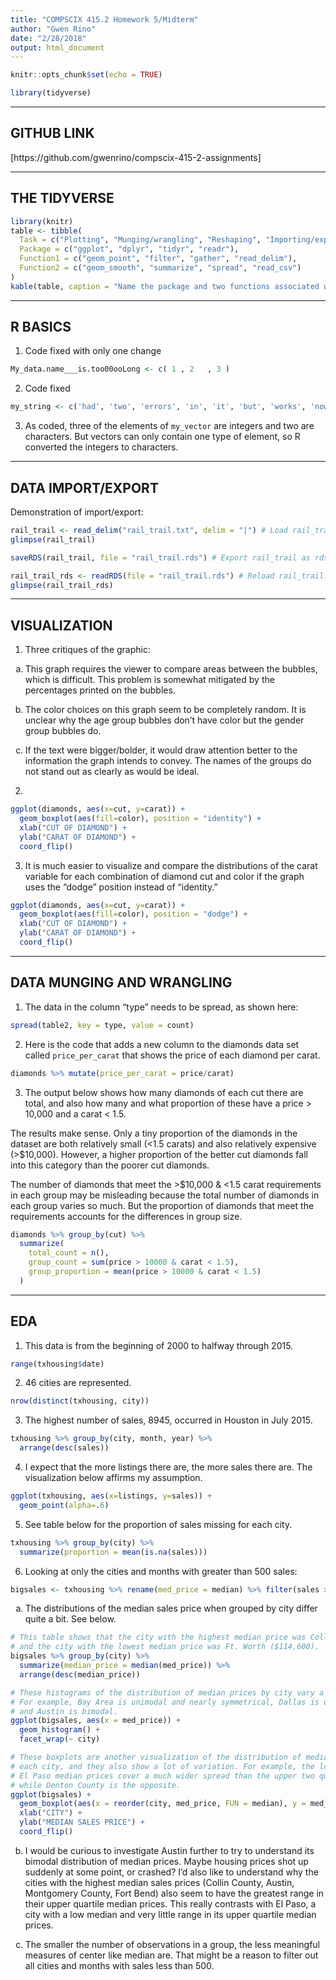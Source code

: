 ```yaml
---
title: "COMPSCIX 415.2 Homework 5/Midterm"
author: "Gwen Rino"
date: "2/28/2018"
output: html_document
---
```


```r
knitr::opts_chunk$set(echo = TRUE)
```
```r
library(tidyverse)
```
***
## GITHUB LINK  
[https://github.com/gwenrino/compscix-415-2-assignments]

***
## THE TIDYVERSE 

```r
library(knitr)
table <- tibble(
  Task = c("Plotting", "Munging/wrangling", "Reshaping", "Importing/exporting"),
  Package = c("ggplot", "dplyr", "tidyr", "readr"),
  Function1 = c("geom_point", "filter", "gather", "read_delim"),
  Function2 = c("geom_smooth", "summarize", "spread", "read_csv")
)
kable(table, caption = "Name the package and two functions associated with each task")
```

***
## R BASICS  

1. Code fixed with only one change
```r
My_data.name___is.too00ooLong <- c( 1 , 2   , 3 )
```
2. Code fixed
```r
my_string <- c('had', 'two', 'errors', 'in', 'it', 'but', 'works', 'now')
```
3. As coded, three of the elements of `my_vector` are integers and two are characters. But vectors can only contain one type of element, so R converted the integers to characters.

***
## DATA IMPORT/EXPORT  

Demonstration of import/export:
```r
rail_trail <- read_delim("rail_trail.txt", delim = "|") # Load rail_trail.txt
glimpse(rail_trail)

saveRDS(rail_trail, file = "rail_trail.rds") # Export rail_trail as rds file

rail_trail_rds <- readRDS(file = "rail_trail.rds") # Reload rail_trail.rds
glimpse(rail_trail_rds)
```

***
## VISUALIZATION  

1. Three critiques of the graphic:

a. This graph requires the viewer to compare areas between the bubbles, which is difficult. This problem is somewhat mitigated by the percentages printed on the bubbles.

b. The color choices on this graph seem to be completely random. It is unclear why the age group bubbles don't have color but the gender group bubbles do.

c. If the text were bigger/bolder, it would draw attention better to the information the graph intends to convey. The names of the groups do not stand out as clearly as would be ideal.

2.
```r
ggplot(diamonds, aes(x=cut, y=carat)) + 
  geom_boxplot(aes(fill=color), position = "identity") + 
  xlab("CUT OF DIAMOND") + 
  ylab("CARAT OF DIAMOND") + 
  coord_flip()
```

3. It is much easier to visualize and compare the distributions of the carat variable for each combination of diamond cut and color if the graph uses the "dodge" position instead of "identity."

```r
ggplot(diamonds, aes(x=cut, y=carat)) + 
  geom_boxplot(aes(fill=color), position = "dodge") + 
  xlab("CUT OF DIAMOND") + 
  ylab("CARAT OF DIAMOND") + 
  coord_flip()
```

***
## DATA MUNGING AND WRANGLING  

1. The data in the column "type" needs to be spread, as shown here:
```r
spread(table2, key = type, value = count)
```

2. Here is the code that adds a new column to the diamonds data set called `price_per_carat` that shows the price of each diamond per carat.

```r
diamonds %>% mutate(price_per_carat = price/carat)
```

3. The output below shows how many diamonds of each cut there are total, and also how many and what proportion of these have a price > 10,000 and a carat < 1.5.

The results make sense. Only a tiny proportion of the diamonds in the dataset are both relatively small (<1.5 carats) and also relatively expensive (>$10,000). However, a higher proportion of the better cut diamonds fall into this category than the poorer cut diamonds.

The number of diamonds that meet the >$10,000 & <1.5 carat requirements in each group may be misleading because the total number of diamonds in each group varies so much. But the proportion of diamonds that meet the requirements accounts for the differences in group size.

```r
diamonds %>% group_by(cut) %>% 
  summarize(
    total_count = n(),
    group_count = sum(price > 10000 & carat < 1.5),
    group_proportion = mean(price > 10000 & carat < 1.5)
  )
```

***
## EDA    

1. This data is from the beginning of 2000 to halfway through 2015.

```r
range(txhousing$date)
```

2. 46 cities are represented.

```r
nrow(distinct(txhousing, city))
```

3. The highest number of sales, 8945, occurred in Houston in July 2015.

```r
txhousing %>% group_by(city, month, year) %>%
  arrange(desc(sales))
```

4. I expect that the more listings there are, the more sales there are. The visualization below affirms my assumption.

```r
ggplot(txhousing, aes(x=listings, y=sales)) +
  geom_point(alpha=.6)
```

5. See table below for the  proportion of sales missing for each city.

```r
txhousing %>% group_by(city) %>% 
  summarize(proportion = mean(is.na(sales)))
```

6. Looking at only the cities and months with greater than 500 sales:

```r
bigsales <- txhousing %>% rename(med_price = median) %>% filter(sales > 500)
```

a. The distributions of the median sales price when grouped by city differ quite a bit. See below.

```r
# This table shows that the city with the highest median price was Collin County ($196,000), 
# and the city with the lowest median price was Ft. Worth ($114,600). 
bigsales %>% group_by(city) %>% 
  summarize(median_price = median(med_price)) %>% 
  arrange(desc(median_price)) 

# These histograms of the distribution of median prices by city vary a lot in shape. 
# For example, Bay Area is unimodal and nearly symmetrical, Dallas is unimodal and skews right,
# and Austin is bimodal.
ggplot(bigsales, aes(x = med_price)) + 
  geom_histogram() + 
  facet_wrap(~ city) 

# These boxplots are another visualization of the distribution of median sales prices for 
# each city, and they also show a lot of variation. For example, the lower two quartiles of 
# El Paso median prices cover a much wider spread than the upper two quartiles, 
# while Denton County is the opposite.
ggplot(bigsales) + 
  geom_boxplot(aes(x = reorder(city, med_price, FUN = median), y = med_price)) +
  xlab("CITY") + 
  ylab("MEDIAN SALES PRICE") + 
  coord_flip()
```

b. I would be curious to investigate Austin further to try to understand its bimodal distribution of median prices. Maybe housing prices shot up suddenly at some point, or crashed? I'd also like to understand why the cities with the highest median sales prices (Collin County, Austin, Montgomery County, Fort Bend) also seem to have the greatest range in their upper quartile median prices. This really contrasts with El Paso, a city with a low median and very little range in its upper quartile median prices.

c. The smaller the number of observations in a group, the less meaningful measures of center like median are. That might be a reason to filter out all cities and months with sales less than 500.

